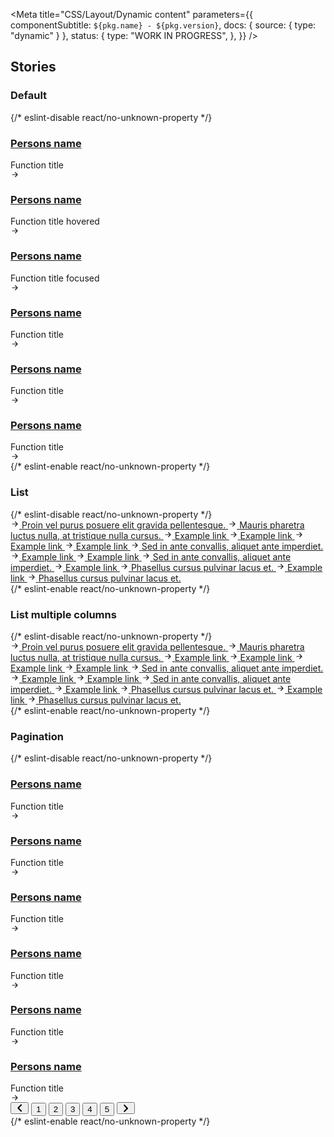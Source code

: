 

<Meta
  title="CSS/Layout/Dynamic content"
  parameters={{
    componentSubtitle: `${pkg.name} - ${pkg.version}`,
    docs: { source: { type: "dynamic" } },
    status: {
      type: "WORK IN PROGRESS",
    },
  }}
/>

<Description markdown={readme} />

## Stories

### Default

<Canvas>
  {/* eslint-disable react/no-unknown-property */}
  <Story name="Default">
    <section class="denhaag-dynamic-content denhaag-dynamic-content--grid">
      <div class="denhaag-dynamic-content__grid container">
        <article class="denhaag-dynamic-content__card">
          <img
            class="denhaag-dynamic-content__card-image denhaag-image__image"
            srcset="https://images.unsplash.com/photo-1562013042-abdaf4dc98b9?w=480 480w,
                https://images.unsplash.com/photo-1562013042-abdaf4dc98b9?w=768 768w,
                https://images.unsplash.com/photo-1562013042-abdaf4dc98b9?w=1290 1290w"
            src="https://images.unsplash.com/photo-1562013042-abdaf4dc98b9?w=1290"
            alt=""
            loading="lazy"
          />
          <div class="denhaag-dynamic-content__card-content">
            <div class="denhaag-dynamic-content__card-caption">
              <a href="#example-link" class="denhaag-dynamic-content__card-link">
                <h3 class="denhaag-dynamic-content__card-title">Persons name</h3>
              </a>
              Function title
            </div>
            <svg
              aria-hidden="true"
              class="denhaag-icon"
              focusable="false"
              height="1em"
              viewBox="0 0 24 24"
              width="1em"
              xmlns="http://www.w3.org/2000/svg"
            >
              <path
                d="M12.293 5.293a1 1 0 011.414 0l6 6a1 1 0 010 1.414l-6 6a1 1 0 01-1.414-1.414L16.586 13H5a1 1 0 110-2h11.586l-4.293-4.293a1 1 0 010-1.414z"
                fill="currentColor"
              ></path>
            </svg>
          </div>
        </article>
        <article class="denhaag-dynamic-content__card denhaag-dynamic-content__card--hover">
          <img
            class="denhaag-dynamic-content__card-image denhaag-image__image"
            srcset="https://images.unsplash.com/photo-1562013042-abdaf4dc98b9?w=480 480w,
                https://images.unsplash.com/photo-1562013042-abdaf4dc98b9?w=768 768w,
                https://images.unsplash.com/photo-1562013042-abdaf4dc98b9?w=1290 1290w"
            src="https://images.unsplash.com/photo-1562013042-abdaf4dc98b9?w=1290"
            alt=""
            loading="lazy"
          />
          <div class="denhaag-dynamic-content__card-content">
            <div class="denhaag-dynamic-content__card-caption">
              <a href="#example-link" class="denhaag-dynamic-content__card-link">
                <h3 class="denhaag-dynamic-content__card-title">Persons name</h3>
              </a>
              Function title hovered
            </div>
            <svg
              aria-hidden="true"
              class="denhaag-icon"
              focusable="false"
              height="1em"
              viewBox="0 0 24 24"
              width="1em"
              xmlns="http://www.w3.org/2000/svg"
            >
              <path
                d="M12.293 5.293a1 1 0 011.414 0l6 6a1 1 0 010 1.414l-6 6a1 1 0 01-1.414-1.414L16.586 13H5a1 1 0 110-2h11.586l-4.293-4.293a1 1 0 010-1.414z"
                fill="currentColor"
              ></path>
            </svg>
          </div>
        </article>
        <article class="denhaag-dynamic-content__card denhaag-dynamic-content__card--focus">
          <img
            class="denhaag-dynamic-content__card-image denhaag-image__image"
            srcset="https://images.unsplash.com/photo-1562013042-abdaf4dc98b9?w=480 480w,
                https://images.unsplash.com/photo-1562013042-abdaf4dc98b9?w=768 768w,
                https://images.unsplash.com/photo-1562013042-abdaf4dc98b9?w=1290 1290w"
            src="https://images.unsplash.com/photo-1562013042-abdaf4dc98b9?w=1290"
            alt=""
            loading="lazy"
          />
          <div class="denhaag-dynamic-content__card-content">
            <div class="denhaag-dynamic-content__card-caption">
              <a href="#example-link" class="denhaag-dynamic-content__card-link">
                <h3 class="denhaag-dynamic-content__card-title">Persons name</h3>
              </a>
              Function title focused
            </div>
            <svg
              aria-hidden="true"
              class="denhaag-icon"
              focusable="false"
              height="1em"
              viewBox="0 0 24 24"
              width="1em"
              xmlns="http://www.w3.org/2000/svg"
            >
              <path
                d="M12.293 5.293a1 1 0 011.414 0l6 6a1 1 0 010 1.414l-6 6a1 1 0 01-1.414-1.414L16.586 13H5a1 1 0 110-2h11.586l-4.293-4.293a1 1 0 010-1.414z"
                fill="currentColor"
              ></path>
            </svg>
          </div>
        </article>
        <article class="denhaag-dynamic-content__card">
          <img
            class="denhaag-dynamic-content__card-image denhaag-image__image"
            srcset="https://images.unsplash.com/photo-1562013042-abdaf4dc98b9?w=480 480w,
                https://images.unsplash.com/photo-1562013042-abdaf4dc98b9?w=768 768w,
                https://images.unsplash.com/photo-1562013042-abdaf4dc98b9?w=1290 1290w"
            src="https://images.unsplash.com/photo-1562013042-abdaf4dc98b9?w=1290"
            alt=""
            loading="lazy"
          />
          <div class="denhaag-dynamic-content__card-content">
            <div class="denhaag-dynamic-content__card-caption">
              <a href="#example-link" class="denhaag-dynamic-content__card-link">
                <h3 class="denhaag-dynamic-content__card-title">Persons name</h3>
              </a>
              Function title
            </div>
            <svg
              aria-hidden="true"
              class="denhaag-icon"
              focusable="false"
              height="1em"
              viewBox="0 0 24 24"
              width="1em"
              xmlns="http://www.w3.org/2000/svg"
            >
              <path
                d="M12.293 5.293a1 1 0 011.414 0l6 6a1 1 0 010 1.414l-6 6a1 1 0 01-1.414-1.414L16.586 13H5a1 1 0 110-2h11.586l-4.293-4.293a1 1 0 010-1.414z"
                fill="currentColor"
              ></path>
            </svg>
          </div>
        </article>
        <article class="denhaag-dynamic-content__card">
          <img
            class="denhaag-dynamic-content__card-image denhaag-image__image"
            srcset="https://images.unsplash.com/photo-1562013042-abdaf4dc98b9?w=480 480w,
                https://images.unsplash.com/photo-1562013042-abdaf4dc98b9?w=768 768w,
                https://images.unsplash.com/photo-1562013042-abdaf4dc98b9?w=1290 1290w"
            src="https://images.unsplash.com/photo-1562013042-abdaf4dc98b9?w=1290"
            alt=""
            loading="lazy"
          />
          <div class="denhaag-dynamic-content__card-content">
            <div class="denhaag-dynamic-content__card-caption">
              <a href="#example-link" class="denhaag-dynamic-content__card-link">
                <h3 class="denhaag-dynamic-content__card-title">Persons name</h3>
              </a>
              Function title
            </div>
            <svg
              aria-hidden="true"
              class="denhaag-icon"
              focusable="false"
              height="1em"
              viewBox="0 0 24 24"
              width="1em"
              xmlns="http://www.w3.org/2000/svg"
            >
              <path
                d="M12.293 5.293a1 1 0 011.414 0l6 6a1 1 0 010 1.414l-6 6a1 1 0 01-1.414-1.414L16.586 13H5a1 1 0 110-2h11.586l-4.293-4.293a1 1 0 010-1.414z"
                fill="currentColor"
              ></path>
            </svg>
          </div>
        </article>
        <article class="denhaag-dynamic-content__card">
          <img
            class="denhaag-dynamic-content__card-image denhaag-image__image"
            srcset="https://images.unsplash.com/photo-1562013042-abdaf4dc98b9?w=480 480w,
                https://images.unsplash.com/photo-1562013042-abdaf4dc98b9?w=768 768w,
                https://images.unsplash.com/photo-1562013042-abdaf4dc98b9?w=1290 1290w"
            src="https://images.unsplash.com/photo-1562013042-abdaf4dc98b9?w=1290"
            alt=""
            loading="lazy"
          />
          <div class="denhaag-dynamic-content__card-content">
            <div class="denhaag-dynamic-content__card-caption">
              <a href="#example-link" class="denhaag-dynamic-content__card-link">
                <h3 class="denhaag-dynamic-content__card-title">Persons name</h3>
              </a>
              Function title
            </div>
            <svg
              aria-hidden="true"
              class="denhaag-icon"
              focusable="false"
              height="1em"
              viewBox="0 0 24 24"
              width="1em"
              xmlns="http://www.w3.org/2000/svg"
            >
              <path
                d="M12.293 5.293a1 1 0 011.414 0l6 6a1 1 0 010 1.414l-6 6a1 1 0 01-1.414-1.414L16.586 13H5a1 1 0 110-2h11.586l-4.293-4.293a1 1 0 010-1.414z"
                fill="currentColor"
              ></path>
            </svg>
          </div>
        </article>
      </div>
    </section>
  </Story>
  {/* eslint-enable react/no-unknown-property */}
</Canvas>

### List

<Canvas>
  {/* eslint-disable react/no-unknown-property */}
  <Story name="List">
    <section class="denhaag-dynamic-content denhaag-dynamic-content--list">
      <div class="denhaag-dynamic-content__grid container">
        <a
          href="#example-link"
          class="denhaag-link denhaag-link--with-icon denhaag-link--with-icon-start"
          title="Proin vel purus posuere elit gravida pellentesque."
        >
          <span class="denhaag-link__icon">
            <svg
              aria-hidden="true"
              class="denhaag-icon"
              focusable="false"
              height="1em"
              viewBox="0 0 24 24"
              width="1em"
              xmlns="http://www.w3.org/2000/svg"
            >
              <path
                d="M12.293 5.293a1 1 0 011.414 0l6 6a1 1 0 010 1.414l-6 6a1 1 0 01-1.414-1.414L16.586 13H5a1 1 0 110-2h11.586l-4.293-4.293a1 1 0 010-1.414z"
                fill="currentColor"
              ></path>
            </svg>
          </span>
          <span class="denhaag-link__label">Proin vel purus posuere elit gravida pellentesque.</span>
        </a>
        <a
          href="#example-link"
          class="denhaag-link denhaag-link--with-icon denhaag-link--with-icon-start denhaag-link--hover"
          title="Mauris pharetra luctus nulla, at tristique nulla cursus."
        >
          <span class="denhaag-link__icon">
            <svg
              aria-hidden="true"
              class="denhaag-icon"
              focusable="false"
              height="1em"
              viewBox="0 0 24 24"
              width="1em"
              xmlns="http://www.w3.org/2000/svg"
            >
              <path
                d="M12.293 5.293a1 1 0 011.414 0l6 6a1 1 0 010 1.414l-6 6a1 1 0 01-1.414-1.414L16.586 13H5a1 1 0 110-2h11.586l-4.293-4.293a1 1 0 010-1.414z"
                fill="currentColor"
              ></path>
            </svg>
          </span>
          <span class="denhaag-link__label">Mauris pharetra luctus nulla, at tristique nulla cursus.</span>
        </a>
        <a
          href="#example-link"
          class="denhaag-link denhaag-link--with-icon denhaag-link--with-icon-start denhaag-link--focus"
          title="Example link"
        >
          <span class="denhaag-link__icon">
            <svg
              aria-hidden="true"
              class="denhaag-icon"
              focusable="false"
              height="1em"
              viewBox="0 0 24 24"
              width="1em"
              xmlns="http://www.w3.org/2000/svg"
            >
              <path
                d="M12.293 5.293a1 1 0 011.414 0l6 6a1 1 0 010 1.414l-6 6a1 1 0 01-1.414-1.414L16.586 13H5a1 1 0 110-2h11.586l-4.293-4.293a1 1 0 010-1.414z"
                fill="currentColor"
              ></path>
            </svg>
          </span>
          <span class="denhaag-link__label">Example link</span>
        </a>
        <a
          href="#example-link"
          class="denhaag-link denhaag-link--with-icon denhaag-link--with-icon-start"
          title="Example link"
        >
          <span class="denhaag-link__icon">
            <svg
              aria-hidden="true"
              class="denhaag-icon"
              focusable="false"
              height="1em"
              viewBox="0 0 24 24"
              width="1em"
              xmlns="http://www.w3.org/2000/svg"
            >
              <path
                d="M12.293 5.293a1 1 0 011.414 0l6 6a1 1 0 010 1.414l-6 6a1 1 0 01-1.414-1.414L16.586 13H5a1 1 0 110-2h11.586l-4.293-4.293a1 1 0 010-1.414z"
                fill="currentColor"
              ></path>
            </svg>
          </span>
          <span class="denhaag-link__label">Example link</span>
        </a>
        <a
          href="#example-link"
          class="denhaag-link denhaag-link--with-icon denhaag-link--with-icon-start"
          title="Example link"
        >
          <span class="denhaag-link__icon">
            <svg
              aria-hidden="true"
              class="denhaag-icon"
              focusable="false"
              height="1em"
              viewBox="0 0 24 24"
              width="1em"
              xmlns="http://www.w3.org/2000/svg"
            >
              <path
                d="M12.293 5.293a1 1 0 011.414 0l6 6a1 1 0 010 1.414l-6 6a1 1 0 01-1.414-1.414L16.586 13H5a1 1 0 110-2h11.586l-4.293-4.293a1 1 0 010-1.414z"
                fill="currentColor"
              ></path>
            </svg>
          </span>
          <span class="denhaag-link__label">Example link</span>
        </a>
        <a
          href="#example-link"
          class="denhaag-link denhaag-link--with-icon denhaag-link--with-icon-start"
          title="Example link"
        >
          <span class="denhaag-link__icon">
            <svg
              aria-hidden="true"
              class="denhaag-icon"
              focusable="false"
              height="1em"
              viewBox="0 0 24 24"
              width="1em"
              xmlns="http://www.w3.org/2000/svg"
            >
              <path
                d="M12.293 5.293a1 1 0 011.414 0l6 6a1 1 0 010 1.414l-6 6a1 1 0 01-1.414-1.414L16.586 13H5a1 1 0 110-2h11.586l-4.293-4.293a1 1 0 010-1.414z"
                fill="currentColor"
              ></path>
            </svg>
          </span>
          <span class="denhaag-link__label">Example link</span>
        </a>
        <a
          href="#example-link"
          class="denhaag-link denhaag-link--with-icon denhaag-link--with-icon-start"
          title="Sed in ante convallis, aliquet ante imperdiet."
        >
          <span class="denhaag-link__icon">
            <svg
              aria-hidden="true"
              class="denhaag-icon"
              focusable="false"
              height="1em"
              viewBox="0 0 24 24"
              width="1em"
              xmlns="http://www.w3.org/2000/svg"
            >
              <path
                d="M12.293 5.293a1 1 0 011.414 0l6 6a1 1 0 010 1.414l-6 6a1 1 0 01-1.414-1.414L16.586 13H5a1 1 0 110-2h11.586l-4.293-4.293a1 1 0 010-1.414z"
                fill="currentColor"
              ></path>
            </svg>
          </span>
          <span class="denhaag-link__label">Sed in ante convallis, aliquet ante imperdiet.</span>
        </a>
        <a
          href="#example-link"
          class="denhaag-link denhaag-link--with-icon denhaag-link--with-icon-start"
          title="Example link"
        >
          <span class="denhaag-link__icon">
            <svg
              aria-hidden="true"
              class="denhaag-icon"
              focusable="false"
              height="1em"
              viewBox="0 0 24 24"
              width="1em"
              xmlns="http://www.w3.org/2000/svg"
            >
              <path
                d="M12.293 5.293a1 1 0 011.414 0l6 6a1 1 0 010 1.414l-6 6a1 1 0 01-1.414-1.414L16.586 13H5a1 1 0 110-2h11.586l-4.293-4.293a1 1 0 010-1.414z"
                fill="currentColor"
              ></path>
            </svg>
          </span>
          <span class="denhaag-link__label">Example link</span>
        </a>
        <a
          href="#example-link"
          class="denhaag-link denhaag-link--with-icon denhaag-link--with-icon-start"
          title="Example link"
        >
          <span class="denhaag-link__icon">
            <svg
              aria-hidden="true"
              class="denhaag-icon"
              focusable="false"
              height="1em"
              viewBox="0 0 24 24"
              width="1em"
              xmlns="http://www.w3.org/2000/svg"
            >
              <path
                d="M12.293 5.293a1 1 0 011.414 0l6 6a1 1 0 010 1.414l-6 6a1 1 0 01-1.414-1.414L16.586 13H5a1 1 0 110-2h11.586l-4.293-4.293a1 1 0 010-1.414z"
                fill="currentColor"
              ></path>
            </svg>
          </span>
          <span class="denhaag-link__label">Example link</span>
        </a>
        <a
          href="#example-link"
          class="denhaag-link denhaag-link--with-icon denhaag-link--with-icon-start"
          title="Sed in ante convallis, aliquet ante imperdiet."
        >
          <span class="denhaag-link__icon">
            <svg
              aria-hidden="true"
              class="denhaag-icon"
              focusable="false"
              height="1em"
              viewBox="0 0 24 24"
              width="1em"
              xmlns="http://www.w3.org/2000/svg"
            >
              <path
                d="M12.293 5.293a1 1 0 011.414 0l6 6a1 1 0 010 1.414l-6 6a1 1 0 01-1.414-1.414L16.586 13H5a1 1 0 110-2h11.586l-4.293-4.293a1 1 0 010-1.414z"
                fill="currentColor"
              ></path>
            </svg>
          </span>
          <span class="denhaag-link__label">Sed in ante convallis, aliquet ante imperdiet.</span>
        </a>
        <a
          href="#example-link"
          class="denhaag-link denhaag-link--with-icon denhaag-link--with-icon-start"
          title="Example link"
        >
          <span class="denhaag-link__icon">
            <svg
              aria-hidden="true"
              class="denhaag-icon"
              focusable="false"
              height="1em"
              viewBox="0 0 24 24"
              width="1em"
              xmlns="http://www.w3.org/2000/svg"
            >
              <path
                d="M12.293 5.293a1 1 0 011.414 0l6 6a1 1 0 010 1.414l-6 6a1 1 0 01-1.414-1.414L16.586 13H5a1 1 0 110-2h11.586l-4.293-4.293a1 1 0 010-1.414z"
                fill="currentColor"
              ></path>
            </svg>
          </span>
          <span class="denhaag-link__label">Example link</span>
        </a>
        <a
          href="#example-link"
          class="denhaag-link denhaag-link--with-icon denhaag-link--with-icon-start"
          title="Phasellus cursus pulvinar lacus et."
        >
          <span class="denhaag-link__icon">
            <svg
              aria-hidden="true"
              class="denhaag-icon"
              focusable="false"
              height="1em"
              viewBox="0 0 24 24"
              width="1em"
              xmlns="http://www.w3.org/2000/svg"
            >
              <path
                d="M12.293 5.293a1 1 0 011.414 0l6 6a1 1 0 010 1.414l-6 6a1 1 0 01-1.414-1.414L16.586 13H5a1 1 0 110-2h11.586l-4.293-4.293a1 1 0 010-1.414z"
                fill="currentColor"
              ></path>
            </svg>
          </span>
          <span class="denhaag-link__label">Phasellus cursus pulvinar lacus et.</span>
        </a>
        <a
          href="#example-link"
          class="denhaag-link denhaag-link--with-icon denhaag-link--with-icon-start"
          title="Example link"
        >
          <span class="denhaag-link__icon">
            <svg
              aria-hidden="true"
              class="denhaag-icon"
              focusable="false"
              height="1em"
              viewBox="0 0 24 24"
              width="1em"
              xmlns="http://www.w3.org/2000/svg"
            >
              <path
                d="M12.293 5.293a1 1 0 011.414 0l6 6a1 1 0 010 1.414l-6 6a1 1 0 01-1.414-1.414L16.586 13H5a1 1 0 110-2h11.586l-4.293-4.293a1 1 0 010-1.414z"
                fill="currentColor"
              ></path>
            </svg>
          </span>
          <span class="denhaag-link__label">Example link</span>
        </a>
        <a
          href="#example-link"
          class="denhaag-link denhaag-link--with-icon denhaag-link--with-icon-start"
          title="Phasellus cursus pulvinar lacus et."
        >
          <span class="denhaag-link__icon">
            <svg
              aria-hidden="true"
              class="denhaag-icon"
              focusable="false"
              height="1em"
              viewBox="0 0 24 24"
              width="1em"
              xmlns="http://www.w3.org/2000/svg"
            >
              <path
                d="M12.293 5.293a1 1 0 011.414 0l6 6a1 1 0 010 1.414l-6 6a1 1 0 01-1.414-1.414L16.586 13H5a1 1 0 110-2h11.586l-4.293-4.293a1 1 0 010-1.414z"
                fill="currentColor"
              ></path>
            </svg>
          </span>
          <span class="denhaag-link__label">Phasellus cursus pulvinar lacus et.</span>
        </a>
      </div>
    </section>
  </Story>
  {/* eslint-enable react/no-unknown-property */}
</Canvas>

### List multiple columns

<Canvas>
  {/* eslint-disable react/no-unknown-property */}
  <Story name="List multiple columns">
    <section class="denhaag-dynamic-content denhaag-dynamic-content--list denhaag-dynamic-content--list-2">
      <div class="denhaag-dynamic-content__grid container">
        <a
          href="#example-link"
          class="denhaag-link denhaag-link--with-icon denhaag-link--with-icon-start"
          title="Proin vel purus posuere elit gravida pellentesque."
        >
          <span class="denhaag-link__icon">
            <svg
              aria-hidden="true"
              class="denhaag-icon"
              focusable="false"
              height="1em"
              viewBox="0 0 24 24"
              width="1em"
              xmlns="http://www.w3.org/2000/svg"
            >
              <path
                d="M12.293 5.293a1 1 0 011.414 0l6 6a1 1 0 010 1.414l-6 6a1 1 0 01-1.414-1.414L16.586 13H5a1 1 0 110-2h11.586l-4.293-4.293a1 1 0 010-1.414z"
                fill="currentColor"
              ></path>
            </svg>
          </span>
          <span class="denhaag-link__label">Proin vel purus posuere elit gravida pellentesque.</span>
        </a>
        <a
          href="#example-link"
          class="denhaag-link denhaag-link--with-icon denhaag-link--with-icon-start denhaag-link--hover"
          title="Mauris pharetra luctus nulla, at tristique nulla cursus."
        >
          <span class="denhaag-link__icon">
            <svg
              aria-hidden="true"
              class="denhaag-icon"
              focusable="false"
              height="1em"
              viewBox="0 0 24 24"
              width="1em"
              xmlns="http://www.w3.org/2000/svg"
            >
              <path
                d="M12.293 5.293a1 1 0 011.414 0l6 6a1 1 0 010 1.414l-6 6a1 1 0 01-1.414-1.414L16.586 13H5a1 1 0 110-2h11.586l-4.293-4.293a1 1 0 010-1.414z"
                fill="currentColor"
              ></path>
            </svg>
          </span>
          <span class="denhaag-link__label">Mauris pharetra luctus nulla, at tristique nulla cursus.</span>
        </a>
        <a
          href="#example-link"
          class="denhaag-link denhaag-link--with-icon denhaag-link--with-icon-start denhaag-link--focus"
          title="Example link"
        >
          <span class="denhaag-link__icon">
            <svg
              aria-hidden="true"
              class="denhaag-icon"
              focusable="false"
              height="1em"
              viewBox="0 0 24 24"
              width="1em"
              xmlns="http://www.w3.org/2000/svg"
            >
              <path
                d="M12.293 5.293a1 1 0 011.414 0l6 6a1 1 0 010 1.414l-6 6a1 1 0 01-1.414-1.414L16.586 13H5a1 1 0 110-2h11.586l-4.293-4.293a1 1 0 010-1.414z"
                fill="currentColor"
              ></path>
            </svg>
          </span>
          <span class="denhaag-link__label">Example link</span>
        </a>
        <a
          href="#example-link"
          class="denhaag-link denhaag-link--with-icon denhaag-link--with-icon-start"
          title="Example link"
        >
          <span class="denhaag-link__icon">
            <svg
              aria-hidden="true"
              class="denhaag-icon"
              focusable="false"
              height="1em"
              viewBox="0 0 24 24"
              width="1em"
              xmlns="http://www.w3.org/2000/svg"
            >
              <path
                d="M12.293 5.293a1 1 0 011.414 0l6 6a1 1 0 010 1.414l-6 6a1 1 0 01-1.414-1.414L16.586 13H5a1 1 0 110-2h11.586l-4.293-4.293a1 1 0 010-1.414z"
                fill="currentColor"
              ></path>
            </svg>
          </span>
          <span class="denhaag-link__label">Example link</span>
        </a>
        <a
          href="#example-link"
          class="denhaag-link denhaag-link--with-icon denhaag-link--with-icon-start"
          title="Example link"
        >
          <span class="denhaag-link__icon">
            <svg
              aria-hidden="true"
              class="denhaag-icon"
              focusable="false"
              height="1em"
              viewBox="0 0 24 24"
              width="1em"
              xmlns="http://www.w3.org/2000/svg"
            >
              <path
                d="M12.293 5.293a1 1 0 011.414 0l6 6a1 1 0 010 1.414l-6 6a1 1 0 01-1.414-1.414L16.586 13H5a1 1 0 110-2h11.586l-4.293-4.293a1 1 0 010-1.414z"
                fill="currentColor"
              ></path>
            </svg>
          </span>
          <span class="denhaag-link__label">Example link</span>
        </a>
        <a
          href="#example-link"
          class="denhaag-link denhaag-link--with-icon denhaag-link--with-icon-start"
          title="Example link"
        >
          <span class="denhaag-link__icon">
            <svg
              aria-hidden="true"
              class="denhaag-icon"
              focusable="false"
              height="1em"
              viewBox="0 0 24 24"
              width="1em"
              xmlns="http://www.w3.org/2000/svg"
            >
              <path
                d="M12.293 5.293a1 1 0 011.414 0l6 6a1 1 0 010 1.414l-6 6a1 1 0 01-1.414-1.414L16.586 13H5a1 1 0 110-2h11.586l-4.293-4.293a1 1 0 010-1.414z"
                fill="currentColor"
              ></path>
            </svg>
          </span>
          <span class="denhaag-link__label">Example link</span>
        </a>
        <a
          href="#example-link"
          class="denhaag-link denhaag-link--with-icon denhaag-link--with-icon-start"
          title="Sed in ante convallis, aliquet ante imperdiet."
        >
          <span class="denhaag-link__icon">
            <svg
              aria-hidden="true"
              class="denhaag-icon"
              focusable="false"
              height="1em"
              viewBox="0 0 24 24"
              width="1em"
              xmlns="http://www.w3.org/2000/svg"
            >
              <path
                d="M12.293 5.293a1 1 0 011.414 0l6 6a1 1 0 010 1.414l-6 6a1 1 0 01-1.414-1.414L16.586 13H5a1 1 0 110-2h11.586l-4.293-4.293a1 1 0 010-1.414z"
                fill="currentColor"
              ></path>
            </svg>
          </span>
          <span class="denhaag-link__label">Sed in ante convallis, aliquet ante imperdiet.</span>
        </a>
        <a
          href="#example-link"
          class="denhaag-link denhaag-link--with-icon denhaag-link--with-icon-start"
          title="Example link"
        >
          <span class="denhaag-link__icon">
            <svg
              aria-hidden="true"
              class="denhaag-icon"
              focusable="false"
              height="1em"
              viewBox="0 0 24 24"
              width="1em"
              xmlns="http://www.w3.org/2000/svg"
            >
              <path
                d="M12.293 5.293a1 1 0 011.414 0l6 6a1 1 0 010 1.414l-6 6a1 1 0 01-1.414-1.414L16.586 13H5a1 1 0 110-2h11.586l-4.293-4.293a1 1 0 010-1.414z"
                fill="currentColor"
              ></path>
            </svg>
          </span>
          <span class="denhaag-link__label">Example link</span>
        </a>
        <a
          href="#example-link"
          class="denhaag-link denhaag-link--with-icon denhaag-link--with-icon-start"
          title="Example link"
        >
          <span class="denhaag-link__icon">
            <svg
              aria-hidden="true"
              class="denhaag-icon"
              focusable="false"
              height="1em"
              viewBox="0 0 24 24"
              width="1em"
              xmlns="http://www.w3.org/2000/svg"
            >
              <path
                d="M12.293 5.293a1 1 0 011.414 0l6 6a1 1 0 010 1.414l-6 6a1 1 0 01-1.414-1.414L16.586 13H5a1 1 0 110-2h11.586l-4.293-4.293a1 1 0 010-1.414z"
                fill="currentColor"
              ></path>
            </svg>
          </span>
          <span class="denhaag-link__label">Example link</span>
        </a>
        <a
          href="#example-link"
          class="denhaag-link denhaag-link--with-icon denhaag-link--with-icon-start"
          title="Sed in ante convallis, aliquet ante imperdiet."
        >
          <span class="denhaag-link__icon">
            <svg
              aria-hidden="true"
              class="denhaag-icon"
              focusable="false"
              height="1em"
              viewBox="0 0 24 24"
              width="1em"
              xmlns="http://www.w3.org/2000/svg"
            >
              <path
                d="M12.293 5.293a1 1 0 011.414 0l6 6a1 1 0 010 1.414l-6 6a1 1 0 01-1.414-1.414L16.586 13H5a1 1 0 110-2h11.586l-4.293-4.293a1 1 0 010-1.414z"
                fill="currentColor"
              ></path>
            </svg>
          </span>
          <span class="denhaag-link__label">Sed in ante convallis, aliquet ante imperdiet.</span>
        </a>
        <a
          href="#example-link"
          class="denhaag-link denhaag-link--with-icon denhaag-link--with-icon-start"
          title="Example link"
        >
          <span class="denhaag-link__icon">
            <svg
              aria-hidden="true"
              class="denhaag-icon"
              focusable="false"
              height="1em"
              viewBox="0 0 24 24"
              width="1em"
              xmlns="http://www.w3.org/2000/svg"
            >
              <path
                d="M12.293 5.293a1 1 0 011.414 0l6 6a1 1 0 010 1.414l-6 6a1 1 0 01-1.414-1.414L16.586 13H5a1 1 0 110-2h11.586l-4.293-4.293a1 1 0 010-1.414z"
                fill="currentColor"
              ></path>
            </svg>
          </span>
          <span class="denhaag-link__label">Example link</span>
        </a>
        <a
          href="#example-link"
          class="denhaag-link denhaag-link--with-icon denhaag-link--with-icon-start"
          title="Phasellus cursus pulvinar lacus et."
        >
          <span class="denhaag-link__icon">
            <svg
              aria-hidden="true"
              class="denhaag-icon"
              focusable="false"
              height="1em"
              viewBox="0 0 24 24"
              width="1em"
              xmlns="http://www.w3.org/2000/svg"
            >
              <path
                d="M12.293 5.293a1 1 0 011.414 0l6 6a1 1 0 010 1.414l-6 6a1 1 0 01-1.414-1.414L16.586 13H5a1 1 0 110-2h11.586l-4.293-4.293a1 1 0 010-1.414z"
                fill="currentColor"
              ></path>
            </svg>
          </span>
          <span class="denhaag-link__label">Phasellus cursus pulvinar lacus et.</span>
        </a>
        <a
          href="#example-link"
          class="denhaag-link denhaag-link--with-icon denhaag-link--with-icon-start"
          title="Example link"
        >
          <span class="denhaag-link__icon">
            <svg
              aria-hidden="true"
              class="denhaag-icon"
              focusable="false"
              height="1em"
              viewBox="0 0 24 24"
              width="1em"
              xmlns="http://www.w3.org/2000/svg"
            >
              <path
                d="M12.293 5.293a1 1 0 011.414 0l6 6a1 1 0 010 1.414l-6 6a1 1 0 01-1.414-1.414L16.586 13H5a1 1 0 110-2h11.586l-4.293-4.293a1 1 0 010-1.414z"
                fill="currentColor"
              ></path>
            </svg>
          </span>
          <span class="denhaag-link__label">Example link</span>
        </a>
        <a
          href="#example-link"
          class="denhaag-link denhaag-link--with-icon denhaag-link--with-icon-start"
          title="Phasellus cursus pulvinar lacus et."
        >
          <span class="denhaag-link__icon">
            <svg
              aria-hidden="true"
              class="denhaag-icon"
              focusable="false"
              height="1em"
              viewBox="0 0 24 24"
              width="1em"
              xmlns="http://www.w3.org/2000/svg"
            >
              <path
                d="M12.293 5.293a1 1 0 011.414 0l6 6a1 1 0 010 1.414l-6 6a1 1 0 01-1.414-1.414L16.586 13H5a1 1 0 110-2h11.586l-4.293-4.293a1 1 0 010-1.414z"
                fill="currentColor"
              ></path>
            </svg>
          </span>
          <span class="denhaag-link__label">Phasellus cursus pulvinar lacus et.</span>
        </a>
      </div>
    </section>
  </Story>
  {/* eslint-enable react/no-unknown-property */}
</Canvas>

### Pagination

<Canvas>
  {/* eslint-disable react/no-unknown-property */}
  <Story name="Pagination">
    <section class="denhaag-dynamic-content denhaag-dynamic-content--grid denhaag-dynamic-content--has-pagination">
      <div class="denhaag-dynamic-content__grid container">
        <article class="denhaag-dynamic-content__card">
          <img
            class="denhaag-dynamic-content__card-image denhaag-image__image"
            srcset="https://images.unsplash.com/photo-1562013042-abdaf4dc98b9?w=480 480w,
                https://images.unsplash.com/photo-1562013042-abdaf4dc98b9?w=768 768w,
                https://images.unsplash.com/photo-1562013042-abdaf4dc98b9?w=1290 1290w"
            src="https://images.unsplash.com/photo-1562013042-abdaf4dc98b9?w=1290"
            alt=""
            loading="lazy"
          />
          <div class="denhaag-dynamic-content__card-content">
            <div class="denhaag-dynamic-content__card-caption">
              <a href="#example-link" class="denhaag-dynamic-content__card-link">
                <h3 class="denhaag-dynamic-content__card-title">Persons name</h3>
              </a>
              Function title
            </div>
            <svg
              aria-hidden="true"
              class="denhaag-icon"
              focusable="false"
              height="1em"
              viewBox="0 0 24 24"
              width="1em"
              xmlns="http://www.w3.org/2000/svg"
            >
              <path
                d="M12.293 5.293a1 1 0 011.414 0l6 6a1 1 0 010 1.414l-6 6a1 1 0 01-1.414-1.414L16.586 13H5a1 1 0 110-2h11.586l-4.293-4.293a1 1 0 010-1.414z"
                fill="currentColor"
              ></path>
            </svg>
          </div>
        </article>
        <article class="denhaag-dynamic-content__card">
          <img
            class="denhaag-dynamic-content__card-image denhaag-image__image"
            srcset="https://images.unsplash.com/photo-1562013042-abdaf4dc98b9?w=480 480w,
                https://images.unsplash.com/photo-1562013042-abdaf4dc98b9?w=768 768w,
                https://images.unsplash.com/photo-1562013042-abdaf4dc98b9?w=1290 1290w"
            src="https://images.unsplash.com/photo-1562013042-abdaf4dc98b9?w=1290"
            alt=""
            loading="lazy"
          />
          <div class="denhaag-dynamic-content__card-content">
            <div class="denhaag-dynamic-content__card-caption">
              <a href="#example-link" class="denhaag-dynamic-content__card-link">
                <h3 class="denhaag-dynamic-content__card-title">Persons name</h3>
              </a>
              Function title
            </div>
            <svg
              aria-hidden="true"
              class="denhaag-icon"
              focusable="false"
              height="1em"
              viewBox="0 0 24 24"
              width="1em"
              xmlns="http://www.w3.org/2000/svg"
            >
              <path
                d="M12.293 5.293a1 1 0 011.414 0l6 6a1 1 0 010 1.414l-6 6a1 1 0 01-1.414-1.414L16.586 13H5a1 1 0 110-2h11.586l-4.293-4.293a1 1 0 010-1.414z"
                fill="currentColor"
              ></path>
            </svg>
          </div>
        </article>
        <article class="denhaag-dynamic-content__card">
          <img
            class="denhaag-dynamic-content__card-image denhaag-image__image"
            srcset="https://images.unsplash.com/photo-1562013042-abdaf4dc98b9?w=480 480w,
                https://images.unsplash.com/photo-1562013042-abdaf4dc98b9?w=768 768w,
                https://images.unsplash.com/photo-1562013042-abdaf4dc98b9?w=1290 1290w"
            src="https://images.unsplash.com/photo-1562013042-abdaf4dc98b9?w=1290"
            alt=""
            loading="lazy"
          />
          <div class="denhaag-dynamic-content__card-content">
            <div class="denhaag-dynamic-content__card-caption">
              <a href="#example-link" class="denhaag-dynamic-content__card-link">
                <h3 class="denhaag-dynamic-content__card-title">Persons name</h3>
              </a>
              Function title
            </div>
            <svg
              aria-hidden="true"
              class="denhaag-icon"
              focusable="false"
              height="1em"
              viewBox="0 0 24 24"
              width="1em"
              xmlns="http://www.w3.org/2000/svg"
            >
              <path
                d="M12.293 5.293a1 1 0 011.414 0l6 6a1 1 0 010 1.414l-6 6a1 1 0 01-1.414-1.414L16.586 13H5a1 1 0 110-2h11.586l-4.293-4.293a1 1 0 010-1.414z"
                fill="currentColor"
              ></path>
            </svg>
          </div>
        </article>
        <article class="denhaag-dynamic-content__card">
          <img
            class="denhaag-dynamic-content__card-image denhaag-image__image"
            srcset="https://images.unsplash.com/photo-1562013042-abdaf4dc98b9?w=480 480w,
                https://images.unsplash.com/photo-1562013042-abdaf4dc98b9?w=768 768w,
                https://images.unsplash.com/photo-1562013042-abdaf4dc98b9?w=1290 1290w"
            src="https://images.unsplash.com/photo-1562013042-abdaf4dc98b9?w=1290"
            alt=""
            loading="lazy"
          />
          <div class="denhaag-dynamic-content__card-content">
            <div class="denhaag-dynamic-content__card-caption">
              <a href="#example-link" class="denhaag-dynamic-content__card-link">
                <h3 class="denhaag-dynamic-content__card-title">Persons name</h3>
              </a>
              Function title
            </div>
            <svg
              aria-hidden="true"
              class="denhaag-icon"
              focusable="false"
              height="1em"
              viewBox="0 0 24 24"
              width="1em"
              xmlns="http://www.w3.org/2000/svg"
            >
              <path
                d="M12.293 5.293a1 1 0 011.414 0l6 6a1 1 0 010 1.414l-6 6a1 1 0 01-1.414-1.414L16.586 13H5a1 1 0 110-2h11.586l-4.293-4.293a1 1 0 010-1.414z"
                fill="currentColor"
              ></path>
            </svg>
          </div>
        </article>
        <article class="denhaag-dynamic-content__card">
          <img
            class="denhaag-dynamic-content__card-image denhaag-image__image"
            srcset="https://images.unsplash.com/photo-1562013042-abdaf4dc98b9?w=480 480w,
                https://images.unsplash.com/photo-1562013042-abdaf4dc98b9?w=768 768w,
                https://images.unsplash.com/photo-1562013042-abdaf4dc98b9?w=1290 1290w"
            src="https://images.unsplash.com/photo-1562013042-abdaf4dc98b9?w=1290"
            alt=""
            loading="lazy"
          />
          <div class="denhaag-dynamic-content__card-content">
            <div class="denhaag-dynamic-content__card-caption">
              <a href="#example-link" class="denhaag-dynamic-content__card-link">
                <h3 class="denhaag-dynamic-content__card-title">Persons name</h3>
              </a>
              Function title
            </div>
            <svg
              aria-hidden="true"
              class="denhaag-icon"
              focusable="false"
              height="1em"
              viewBox="0 0 24 24"
              width="1em"
              xmlns="http://www.w3.org/2000/svg"
            >
              <path
                d="M12.293 5.293a1 1 0 011.414 0l6 6a1 1 0 010 1.414l-6 6a1 1 0 01-1.414-1.414L16.586 13H5a1 1 0 110-2h11.586l-4.293-4.293a1 1 0 010-1.414z"
                fill="currentColor"
              ></path>
            </svg>
          </div>
        </article>
        <article class="denhaag-dynamic-content__card">
          <img
            class="denhaag-dynamic-content__card-image denhaag-image__image"
            srcset="https://images.unsplash.com/photo-1562013042-abdaf4dc98b9?w=480 480w,
                https://images.unsplash.com/photo-1562013042-abdaf4dc98b9?w=768 768w,
                https://images.unsplash.com/photo-1562013042-abdaf4dc98b9?w=1290 1290w"
            src="https://images.unsplash.com/photo-1562013042-abdaf4dc98b9?w=1290"
            alt=""
            loading="lazy"
          />
          <div class="denhaag-dynamic-content__card-content">
            <div class="denhaag-dynamic-content__card-caption">
              <a href="#example-link" class="denhaag-dynamic-content__card-link">
                <h3 class="denhaag-dynamic-content__card-title">Persons name</h3>
              </a>
              Function title
            </div>
            <svg
              aria-hidden="true"
              class="denhaag-icon"
              focusable="false"
              height="1em"
              viewBox="0 0 24 24"
              width="1em"
              xmlns="http://www.w3.org/2000/svg"
            >
              <path
                d="M12.293 5.293a1 1 0 011.414 0l6 6a1 1 0 010 1.414l-6 6a1 1 0 01-1.414-1.414L16.586 13H5a1 1 0 110-2h11.586l-4.293-4.293a1 1 0 010-1.414z"
                fill="currentColor"
              ></path>
            </svg>
          </div>
        </article>
      </div>
      <nav class="denhaag-dynamic-content__pagination denhaag-pagination denhaag-pagination--center">
        <button
          aria-label="Vorige pagina"
          class="denhaag-pagination__link denhaag-pagination__link--arrow denhaag-pagination__link--disabled"
          rel="prev"
        >
          <svg
            aria-hidden="true"
            class="denhaag-icon"
            fill="none"
            height="1em"
            viewBox="0 0 7 12"
            width="1em"
            xmlns="http://www.w3.org/2000/svg"
          >
            <path
              d="M4.9921 10.8143C5.36382 11.1914 5.97222 11.1914 6.34393 10.8143C6.7079 10.4451 6.70822 9.8521 6.34466 9.48248L3.36315 6.45123C2.98039 6.06209 2.98039 5.43791 3.36315 5.04877L6.34466 2.01752C6.70822 1.6479 6.7079 1.05492 6.34394 0.685696C5.97222 0.308599 5.36382 0.308599 4.9921 0.685695L0.692003 5.04799C0.308224 5.43732 0.308224 6.06268 0.692003 6.45201L4.9921 10.8143Z"
              fill="currentColor"
            ></path>
          </svg>
        </button>
        <span class="denhaag-pagination__links" role="group">
          <button class="denhaag-pagination__link" aria-label="Page: 1" data-page="1">
            1
          </button>
          <button
            class="denhaag-pagination__link denhaag-pagination__link--current"
            aria-current="page"
            data-page="2"
            aria-label="Page: 2"
          >
            2
          </button>
          <button class="denhaag-pagination__link" data-page="3" aria-label="Page: 3" rel="next">
            3
          </button>
          <button class="denhaag-pagination__link" data-page="4" aria-label="Page: 4">
            4
          </button>
          <button class="denhaag-pagination__link" data-page="5" aria-label="Page: 5">
            5
          </button>
        </span>
        <button
          aria-label="Volgende pagina"
          class="denhaag-pagination__link denhaag-pagination__link--arrow"
          rel="next"
        >
          <svg
            aria-hidden="true"
            class="denhaag-icon"
            fill="none"
            height="1em"
            viewBox="0 0 7 12"
            width="1em"
            xmlns="http://www.w3.org/2000/svg"
          >
            <path
              d="M2.0079 1.1857C1.63618 0.8086 1.02778 0.8086 0.656065 1.18569V1.18569C0.292103 1.55492 0.291779 2.1479 0.655339 2.51752L3.63685 5.54877C4.01961 5.93791 4.01961 6.56209 3.63686 6.95123L0.655339 9.98248C0.291779 10.3521 0.292102 10.9451 0.656065 11.3143V11.3143C1.02778 11.6914 1.63618 11.6914 2.0079 11.3143L6.308 6.95201C6.69178 6.56268 6.69178 5.93732 6.308 5.54799L2.0079 1.1857Z"
              fill="currentColor"
            ></path>
          </svg>
        </button>
      </nav>
    </section>
  </Story>
  {/* eslint-enable react/no-unknown-property */}
</Canvas>
